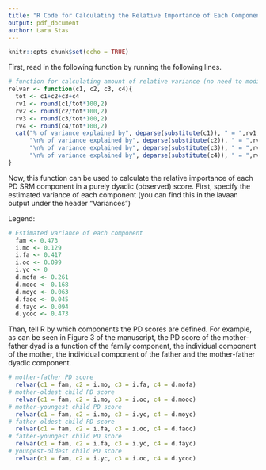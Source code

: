 ---
title: "R Code for Calculating the Relative Importance of Each Component in a PD Observed Score"
output: pdf_document
author: Lara Stas
---

```{r setup, include=FALSE}
knitr::opts_chunk$set(echo = TRUE)
```

First, read in the following function by running the following lines. 

```{r, message = F}
# function for calculating amount of relative variance (no need to modify)
relvar <- function(c1, c2, c3, c4){
  tot <- c1+c2+c3+c4
  rv1 <- round(c1/tot*100,2)
  rv2 <- round(c2/tot*100,2)
  rv3 <- round(c3/tot*100,2)
  rv4 <- round(c4/tot*100,2)
  cat("% of variance explained by", deparse(substitute(c1)), " = ",rv1, 
      "\n% of variance explained by", deparse(substitute(c2)), " = ",rv2, 
      "\n% of variance explained by", deparse(substitute(c3)), " = ",rv3, 
      "\n% of variance explained by", deparse(substitute(c4)), " = ",rv4)
}
```

Now, this function can be used to calculate the relative importance of each PD SRM component in a purely dyadic (observed) score.
First, specify the estimated variance of each component (you can find this in the lavaan output under the header "Variances")

Legend: 
\begin{itemize}
  \item fam = family component
  \item i =  individual component
  \item d = dyadic component
  \item roles: mo = mother; fa = father; oc = oldest child; yc = youngest child.
\end{itemize}

```{r, message = F}
# Estimated variance of each component
  fam <- 0.473
  i.mo <- 0.129
  i.fa <- 0.417
  i.oc <- 0.099
  i.yc <- 0
  d.mofa <- 0.261
  d.mooc <- 0.168
  d.moyc <- 0.063
  d.faoc <- 0.045
  d.fayc <- 0.094
  d.ycoc <- 0.473
```

Than, tell R by which components the PD scores are defined. For example, as can be seen in Figure 3 of the manuscript, the PD score of the mother-father dyad is a function of the family component, the individual component of the mother, the individual component of the father and the mother-father dyadic component.

```{r, message = F}
# mother-father PD score
  relvar(c1 = fam, c2 = i.mo, c3 = i.fa, c4 = d.mofa)
# mother-oldest child PD score
  relvar(c1 = fam, c2 = i.mo, c3 = i.oc, c4 = d.mooc)
# mother-youngest child PD score
  relvar(c1 = fam, c2 = i.mo, c3 = i.yc, c4 = d.moyc)
# father-oldest child PD score
  relvar(c1 = fam, c2 = i.fa, c3 = i.oc, c4 = d.faoc)
# father-youngest child PD score
  relvar(c1 = fam, c2 = i.fa, c3 = i.yc, c4 = d.fayc)
# youngest-oldest child PD score
  relvar(c1 = fam, c2 = i.yc, c3 = i.oc, c4 = d.ycoc)
```
